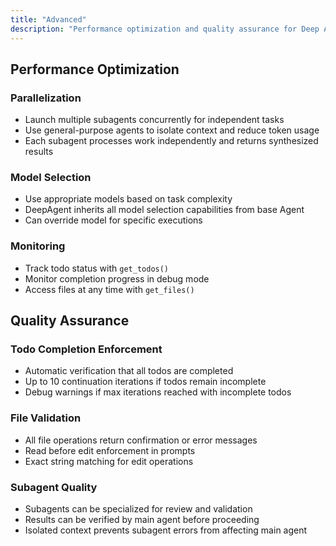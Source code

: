 ```yaml
---
title: "Advanced"
description: "Performance optimization and quality assurance for Deep Agent"
---
```


## Performance Optimization

### Parallelization
- Launch multiple subagents concurrently for independent tasks
- Use general-purpose agents to isolate context and reduce token usage
- Each subagent processes work independently and returns synthesized results

### Model Selection
- Use appropriate models based on task complexity
- DeepAgent inherits all model selection capabilities from base Agent
- Can override model for specific executions

### Monitoring
- Track todo status with `get_todos()`
- Monitor completion progress in debug mode
- Access files at any time with `get_files()`

## Quality Assurance

### Todo Completion Enforcement
- Automatic verification that all todos are completed
- Up to 10 continuation iterations if todos remain incomplete
- Debug warnings if max iterations reached with incomplete todos

### File Validation
- All file operations return confirmation or error messages
- Read before edit enforcement in prompts
- Exact string matching for edit operations

### Subagent Quality
- Subagents can be specialized for review and validation
- Results can be verified by main agent before proceeding
- Isolated context prevents subagent errors from affecting main agent
